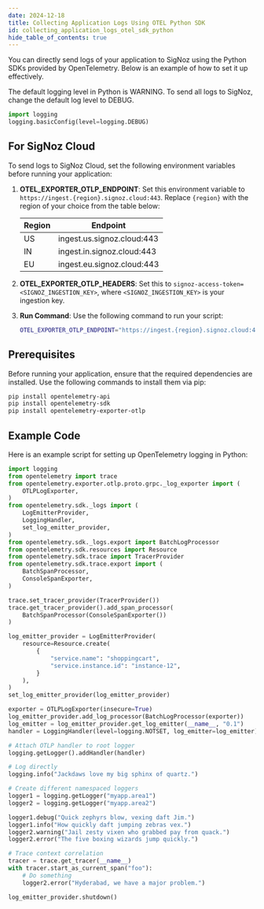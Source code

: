 ```yaml
---
date: 2024-12-18
title: Collecting Application Logs Using OTEL Python SDK
id: collecting_application_logs_otel_sdk_python
hide_table_of_contents: true
---
```


You can directly send logs of your application to SigNoz using the Python SDKs provided by OpenTelemetry. Below is an example of how to set it up effectively.

<Admonition>
The default logging level in Python is WARNING. To send all logs to SigNoz, change the default log level to DEBUG.

```python
import logging
logging.basicConfig(level=logging.DEBUG)
```
</Admonition>

<Tabs entityName="plans">

<TabItem value="signoz-cloud" label="SigNoz Cloud" default>

## For SigNoz Cloud

To send logs to SigNoz Cloud, set the following environment variables before running your application:

1. **OTEL_EXPORTER_OTLP_ENDPOINT**:
   Set this environment variable to `https://ingest.{region}.signoz.cloud:443`. Replace `{region}` with the region of your choice from the table below:

   | Region | Endpoint                   |
   | ------ | -------------------------- |
   | US     | ingest.us.signoz.cloud:443 |
   | IN     | ingest.in.signoz.cloud:443 |
   | EU     | ingest.eu.signoz.cloud:443 |

2. **OTEL_EXPORTER_OTLP_HEADERS**:
   Set this to `signoz-access-token=<SIGNOZ_INGESTION_KEY>`, where `<SIGNOZ_INGESTION_KEY>` is your ingestion key.

3. **Run Command**:
   Use the following command to run your script:

   ```bash
   OTEL_EXPORTER_OTLP_ENDPOINT="https://ingest.{region}.signoz.cloud:443" OTEL_EXPORTER_OTLP_HEADERS="signoz-access-token=<SIGNOZ_INGESTION_KEY>" python3 example.py
   ```

</TabItem>

</Tabs>

## Prerequisites

Before running your application, ensure that the required dependencies are installed. Use the following commands to install them via pip:

```bash
pip install opentelemetry-api
pip install opentelemetry-sdk
pip install opentelemetry-exporter-otlp
```

## Example Code

Here is an example script for setting up OpenTelemetry logging in Python:

```python
import logging
from opentelemetry import trace
from opentelemetry.exporter.otlp.proto.grpc._log_exporter import (
    OTLPLogExporter,
)
from opentelemetry.sdk._logs import (
    LogEmitterProvider,
    LoggingHandler,
    set_log_emitter_provider,
)
from opentelemetry.sdk._logs.export import BatchLogProcessor
from opentelemetry.sdk.resources import Resource
from opentelemetry.sdk.trace import TracerProvider
from opentelemetry.sdk.trace.export import (
    BatchSpanProcessor,
    ConsoleSpanExporter,
)

trace.set_tracer_provider(TracerProvider())
trace.get_tracer_provider().add_span_processor(
    BatchSpanProcessor(ConsoleSpanExporter())
)

log_emitter_provider = LogEmitterProvider(
    resource=Resource.create(
        {
            "service.name": "shoppingcart",
            "service.instance.id": "instance-12",
        }
    ),
)
set_log_emitter_provider(log_emitter_provider)

exporter = OTLPLogExporter(insecure=True)
log_emitter_provider.add_log_processor(BatchLogProcessor(exporter))
log_emitter = log_emitter_provider.get_log_emitter(__name__, "0.1")
handler = LoggingHandler(level=logging.NOTSET, log_emitter=log_emitter)

# Attach OTLP handler to root logger
logging.getLogger().addHandler(handler)

# Log directly
logging.info("Jackdaws love my big sphinx of quartz.")

# Create different namespaced loggers
logger1 = logging.getLogger("myapp.area1")
logger2 = logging.getLogger("myapp.area2")

logger1.debug("Quick zephyrs blow, vexing daft Jim.")
logger1.info("How quickly daft jumping zebras vex.")
logger2.warning("Jail zesty vixen who grabbed pay from quack.")
logger2.error("The five boxing wizards jump quickly.")

# Trace context correlation
tracer = trace.get_tracer(__name__)
with tracer.start_as_current_span("foo"):
    # Do something
    logger2.error("Hyderabad, we have a major problem.")

log_emitter_provider.shutdown()
```

